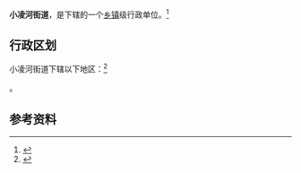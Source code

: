 {{中国乡级行政区|21/14/04/007/000}}

'''小凌河街道'''，是{{PRC admin/fullname|21/14/04/007/000|3}}下辖的一个[[乡镇|乡镇]]级行政单位。<ref>{{PRC admin/ref sgc|{{PRC admin/parent|21/14/04/007/000}}}}</ref>

== 行政区划 ==

小凌河街道下辖以下地区：<ref>{{PRC admin/ref sgc|21/14/04/007/000}}</ref>

{{PRC admin/children|21/14/04/007/000}}。

== 参考资料 ==

{{reflist}}

{{行政区划小作品}}
{{PRC admin/navcat|21/14/04/007/000}}